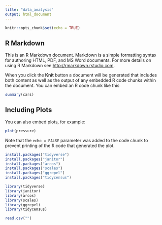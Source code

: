 ```yaml
---
title: "data_analysis"
output: html_document
---
```


```r
knitr::opts_chunk$set(echo = TRUE)
```

## R Markdown

This is an R Markdown document. Markdown is a simple formatting syntax for authoring HTML, PDF, and MS Word documents. For more details on using R Markdown see <http://rmarkdown.rstudio.com>.

When you click the **Knit** button a document will be generated that includes both content as well as the output of any embedded R code chunks within the document. You can embed an R code chunk like this:

```r
summary(cars)
```

## Including Plots

You can also embed plots, for example:

```r
plot(pressure)
```

Note that the `echo = FALSE` parameter was added to the code chunk to prevent printing of the R code that generated the plot.

```r
install.packages("tidyverse")
install.packages("janitor")
install.packages("arcos")
install.packages("scales")
install.packages("ggrepel")
install.packages("tidycensus")

```

```r
library(tidyverse)
library(janitor)
library(arcos)
library(scales)
library(ggrepel)
library(tidycensus)
```

```r
read.csv("")

```